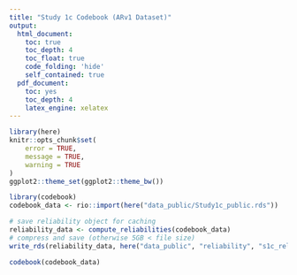 ```yaml
---
title: "Study 1c Codebook (ARv1 Dataset)"
output:
  html_document:
    toc: true
    toc_depth: 4
    toc_float: true
    code_folding: 'hide'
    self_contained: true
  pdf_document:
    toc: yes
    toc_depth: 4
    latex_engine: xelatex
---
```



```r
library(here)
knitr::opts_chunk$set(
	error = TRUE,
	message = TRUE,
	warning = TRUE
)
ggplot2::theme_set(ggplot2::theme_bw())

```


```r
library(codebook)
codebook_data <- rio::import(here("data_public/Study1c_public.rds"))
```

```r
# save reliability object for caching
reliability_data <- compute_reliabilities(codebook_data)
# compress and save (otherwise 5GB < file size)
write_rds(reliability_data, here("data_public", "reliability", "s1c_reliability.rds"), compress = "gz")
```


```r
codebook(codebook_data)
```
